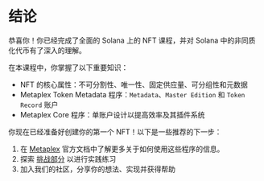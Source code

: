 
# 结论

恭喜你！你已经完成了全面的 Solana 上的 NFT 课程，并对 Solana 中的非同质化代币有了深入的理解。

<ArticleSection name="你学到了什么" id="what-you-learned" level="h2" />

在本课程中，你掌握了以下重要知识：
- NFT 的核心属性：不可分割性、唯一性、固定供应量、可分组性和元数据
- Metaplex Token Metadata 程序：`Metadata`、`Master Edition` 和 `Token Record` 账户
- Metaplex Core 程序：单账户设计以提高效率及其插件系统

<ArticleSection name="下一步" id="next-steps" level="h2" />

你现在已经准备好创建你的第一个 NFT！以下是一些推荐的下一步：

1. 在 [Metaplex](https://developers.metaplex.com) 官方文档中了解更多关于如何使用这些程序的信息。
2. 探索 [挑战部分](/en/challenges) 以进行实践练习
3. 加入我们的社区，分享你的想法、实现并获得帮助
